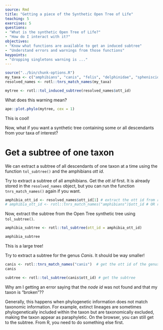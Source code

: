 ```yaml
---
source: Rmd
title: "Getting a piece of the Synthetic Open Tree of Life"
teaching: 5
exercises: 5
questions:
- "What is the synthetic Open Tree of Life?"
- "How do I interact with it?"
objectives:
- "Know what functions are available to get an induced subtree"
- "Understand errors and warnings from those functions"
keypoints:
- "dropping singletons warning is ..."
---
```

```r
source("../bin/chunk-options.R")
my_taxa <- c("amphibians", "canis", "felis", "delphinidae", "spheniscidae")
resolved_names <- rotl::tnrs_match_names(my_taxa)
```


```r
mytree <- rotl::tol_induced_subtree(resolved_names$ott_id)
```

What does this warning mean?


```r
ape::plot.phylo(mytree, cex = 1)
```

This is cool!

Now, what if you want a synthetic tree containing some or all descendants from your taxa of interest?

# Get a subtree of one taxon

We can extract a subtree of all descendants of one taxon at a time using the function `tol_subtree()` and the amphibians _ott id_.

Try to extract a subtree of all amphibians.
Get the _ott id_ first. It is already stored in the `resolved_names` object, but you can run the function `tnrs_match_names()` again if you want.
```r
amphibia_ott_id <- resolved_names$ott_id[1] # extract the ott id from resolved_names
# amphibia_ott_id <- rotl::tnrs_match_names("amphibians")$ott_id # OR run tnrs again
```

Now, extract the subtree from the Open Tree synthetic tree using `tol_subtree()`.
```r
amphibia_subtree <- rotl::tol_subtree(ott_id = amphibia_ott_id)
```
```r
amphibia_subtree
```
This is a large tree!

Try to extract a subtree for the genus _Canis_. It should be way smaller!

```r
canis <- rotl::tnrs_match_names("canis")  # get the ott id of the genus Canis (dogs)
canis
```
```r
subtree <- rotl::tol_subtree(canis$ott_id) # get the subtree
```

Why am I getting an error saying that the _node id_ was not found and that my taxon is "broken"??

Generally, this happens when phylogenetic information does not match taxonomic information.
For example, extinct lineages are sometimes phylogenetically included within the taxon but are taxonomically excluded, making the taxon appear as paraphyletic.
On the browser, you can still get to the subtree. From R, you need to do something else first.
